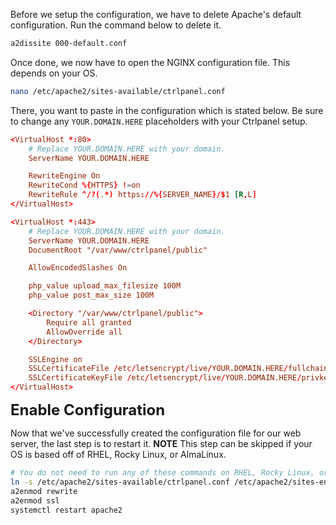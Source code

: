 Before we setup the configuration, we have to delete Apache's default configuration. Run the command below to delete it.

```bash
a2dissite 000-default.conf
```

Once done, we now have to open the NGINX configuration file. This depends on your OS.

```bash
nano /etc/apache2/sites-available/ctrlpanel.conf
```

There, you want to paste in the configuration which is stated below. Be sure to change any `YOUR.DOMAIN.HERE` placeholders with your Ctrlpanel setup.

```conf title="/etc/apache2/sites-available/ctrlpanel.conf"
<VirtualHost *:80>
    # Replace YOUR.DOMAIN.HERE with your domain.
    ServerName YOUR.DOMAIN.HERE

    RewriteEngine On
    RewriteCond %{HTTPS} !=on
    RewriteRule ^/?(.*) https://%{SERVER_NAME}/$1 [R,L]
</VirtualHost>

<VirtualHost *:443>
    # Replace YOUR.DOMAIN.HERE with your domain.
    ServerName YOUR.DOMAIN.HERE
    DocumentRoot "/var/www/ctrlpanel/public"

    AllowEncodedSlashes On

    php_value upload_max_filesize 100M
    php_value post_max_size 100M

    <Directory "/var/www/ctrlpanel/public">
        Require all granted
        AllowOverride all
    </Directory>

    SSLEngine on
    SSLCertificateFile /etc/letsencrypt/live/YOUR.DOMAIN.HERE/fullchain.pem
    SSLCertificateKeyFile /etc/letsencrypt/live/YOUR.DOMAIN.HERE/privkey.pem
</VirtualHost>
```

**<font size="5">Enable Configuration</font>**

Now that we've successfully created the configuration file for our web server, the last step is to restart it. **NOTE** This step can be skipped if your OS is based off of RHEL, Rocky Linux, or AlmaLinux.

```bash
# You do not need to run any of these commands on RHEL, Rocky Linux, or AlmaLinux
ln -s /etc/apache2/sites-available/ctrlpanel.conf /etc/apache2/sites-enabled/ctrlpanel.conf
a2enmod rewrite
a2enmod ssl
systemctl restart apache2
```
